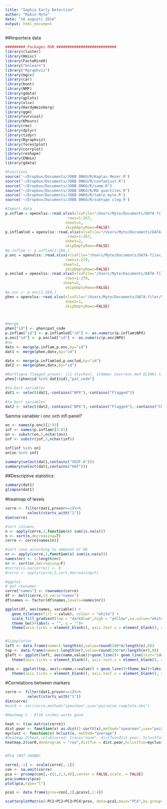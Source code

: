 ```yaml
---
title: "Sophia Early Detection"
author: "Robin Myte"
date: "16 augusti 2016"
output: html_document
---
```



##Importera data
```r

######### Packages RUN ########################### 
library(cluster)
library(Hmisc)
library(FactoMineR)
library("bnlearn")
library("Rgraphviz")
library(mgcv)
library(car)
library(boot)
library(NMF)
library(gdata)
library(gplots)
library(xlsx)
library(HardyWeinberg)
library(ggm)
library(survival)
library(KMsurv)
library(rms)
library(dplyr)
library(tidyr)
library(Rgraphviz)
library(forestplot)
library(corrplot)
library(reshape)
library(ENmix)
library(gdata)                

#Functions
source('~/Dropbox/Documents/JOBB ONKO/R/Kaplan Meier.R')
source("~/Dropbox/Documents/JOBB ONKO/R/confadjust.R")
source("~/Dropbox/Documents/JOBB ONKO/R/summ.R")
source("~/Dropbox/Documents/JOBB ONKO/R/RD quartiles.R")
source('~/Dropbox/Documents/JOBB ONKO/R/table_myte.R')
source('~/Dropbox/Documents/JOBB ONKO/R/subtype clog.R')

#Import data
p.inflam = openxlsx::read.xlsx(xlsxFile="/Users/Myte/Documents/DATA-filer/Sophia early detection/NPX and linear_INF.xlsx",
                            rows=1:267,
                           sheet=1, 
                           skipEmptyRows=FALSE)
p.inflamlod = openxlsx::read.xlsx(xlsxFile="/Users/Myte/Documents/DATA-filer/Sophia early detection/NPX and linear_INF.xlsx",
                            rows=1:267,
                           sheet=2, 
                           skipEmptyRows=FALSE)
#p.inflam <- p.inflam[1:266,]
p.onc = openxlsx::read.xlsx(xlsxFile="/Users/Myte/Documents/DATA-filer/Sophia early detection/NPX and linear_ONCII.xlsx",
                           rows=1:270,
                          sheet=1, 
                           skipEmptyRows=FALSE)
p.onclod = openxlsx::read.xlsx(xlsxFile="/Users/Myte/Documents/DATA-filer/Sophia early detection/NPX and linear_ONCII.xlsx",
                           rows=1:270,
                          sheet=2, 
                           skipEmptyRows=FALSE)
#p.onc <- p.onc[1:269,]
phen = openxlsx::read.xlsx(xlsxFile="/Users/Myte/Documents/DATA-filer/Sophia early detection/phenotypdata.xlsx",
                           sheet=1, 
                           skipEmptyRows=FALSE)



#merge
phen["id"] <- phen$pat_code
p.inflam["id"] <- p.inflamlod["id"] <- as.numeric(p.inflam$NPX)
p.onc["id"] <- p.onclod["id"] <- as.numeric(p.onc$NPX)
#na
datx <- merge(p.inflam,p.onc,by="id")
dat1 <- merge(phen,datx,by="id")

datx <- merge(p.inflamlod,p.onclod,by="id")
dat2 <- merge(phen,datx,by="id")

#Borttagna flagged prover: (11 stycken), stämmer överrens med OLINKs lista. 
phen[!(phen$id %in% dat1$id),"pat_code"]

#ta bort variabler
dat1 <- select(dat1,-contains("NPX"),-contains("Flagged"))
        
#ta bort variabler
dat2 <- select(dat2,-contains("NPX"),-contains("Flagged"),-contains("Chip"),-contains("MissData"),-contains("S-Type"))

```



Samma variabler i onc och infl panel?
```r
on <- names(p.onc)[2:93]
inf <- names(p.inflam)[2:91]
on <- substr(on,5,nchar(on))
inf <- substr(inf,5,nchar(inf))

inf[inf %in% on]
on[on %in% inf]

summary(select(dat1,contains("VEGF-A")))
summary(select(dat1,contains("HGF")))
```




##Descriptive statistics:


```r
summary(dat1)
glimpse(dat1)


```

#heatmap of levels
```r
corre <- filter(dat1,provnr==1)%>%
          select(starts_with("1"))
dim(corre)

#sort columns
n <- apply(corre,2,function(x) sum(is.na(x)))
n <- sort(n,decreasing=T)
corre <- corre[names(n)]

#sort rows according to ammount of NA
nr <- apply(corre,1,function(x) sum(is.na(x)))
names(nr) <- 1:length(nr)
nr <- sort(nr,decreasing=F)
#corre[is.na(corre)] <- 0
#corre <- apply(corre,2,sort,decreasing=T)

#ggplot
# get rownames
corre["names"] <- rownames(corre)
df <- melt(corre,id.vars="names")
df$names <- factor(df$names,levels=names(nr))

ggplot(df, aes(names, variable)) + 
   geom_tile(aes(fill = value), colour = "white") + 
   scale_fill_gradient(low = "darkblue",high = "yellow",na.value="white") +
   theme_bw()+labs(x = "", y = "")+
   theme(axis.ticks = element_blank(), axis.text.x = element_blank(), axis.text.y = element_blank())


#Sidoplottar
left <- data.frame(name=1:length(n),value=round(100*n/length(n),0))
top <- data.frame(name=1:length(nr),value=round(100*nr/length(nr),0))
gleft <- ggplot(left, aes(name,value))+geom_line()+ geom_line(stat="identity")+theme_bw()+labs(x = "", y = "")+
   theme(axis.ticks = element_blank(), axis.text.x = element_blank(), axis.text.y = element_blank())

gtop <- ggplot(top, aes(y=name,x=value)) + geom_line()+theme_bw()+labs(x = "", y = "")+
   theme(axis.ticks = element_blank(), axis.text.x = element_blank(), axis.text.y = element_blank())

```



#Correlations between markers

```r

corre <- filter(dat1,provnr==1)%>%
          select(starts_with("1"))
dim(corre)
#cor0 <- cor(corre,method="spearman",use="pairwise.complete.obs")

#Heatmap 2 : 8*10 inches works good

heat <- t(as.matrix(corre))
dist.pear <- function(x) as.dist(1-cor(t(x),method="spearman",use="pairwise.complete.obs"))
myclust <- function(x) hclust(x, method="average")
#heatmap.2(heat,col=bluered, trace="none", distfun=dist.pear, hclustfun=hclust.ave)
heatmap.2(cor0,dendrogram = "row",distfun = dist.pear,hclustfun=myclust,trace="none",col=bluered(24),main="",margins=c(10,12),srtCol=55,key.title="Color key",key.xlab="Speaman's correlation")


#PCA (NOT SHOWN)

corre[,-1] <- scale(corre[,-1])
con <- na.omit(corre)
pca <- prcomp(con[,-c(1,2,3,4)],center = FALSE,scale. = FALSE) 
pca;summary(pca)
plot(pca,type="l")

pca1 <- data.frame(prov=con[,1],pca$x[,1:4])

scatterplotMatrix(~PC1+PC2+PC3+PC4|prov, data=pca1,main="PCA",by.groups=F,smoother=F,reg.line=F,col=c("dodgerblue","firebrick"),pch=c(18,20))

```



